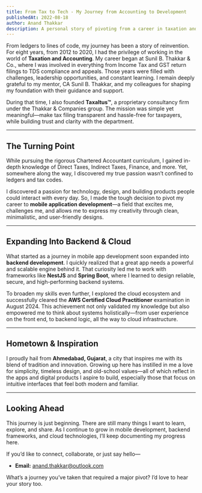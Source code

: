 ```yaml
---
title: From Tax to Tech - My Journey from Accounting to Development
publishedAt: 2022-08-18
author: Anand Thakkar
description: A personal story of pivoting from a career in taxation and accounting to becoming a mobile and backend developer.
---
```


From ledgers to lines of code, my journey has been a story of reinvention. For eight years, from 2012 to 2020, I had the privilege of working in the world of **Taxation and Accounting**. My career began at Sunil B. Thakkar & Co., where I was involved in everything from Income Tax and GST return filings to TDS compliance and appeals. Those years were filled with challenges, leadership opportunities, and constant learning. I remain deeply grateful to my mentor, CA Sunil B. Thakkar, and my colleagues for shaping my foundation with their guidance and support.

During that time, I also founded **Taxaltus™**, a proprietary consultancy firm under the Thakkar & Companies group. The mission was simple yet meaningful—make tax filing transparent and hassle-free for taxpayers, while building trust and clarity with the department.

---

## The Turning Point

While pursuing the rigorous Chartered Accountant curriculum, I gained in-depth knowledge of Direct Taxes, Indirect Taxes, Finance, and more. Yet, somewhere along the way, I discovered my true passion wasn’t confined to ledgers and tax codes.

I discovered a passion for technology, design, and building products people could interact with every day. So, I made the tough decision to pivot my career to **mobile application development**—a field that excites me, challenges me, and allows me to express my creativity through clean, minimalistic, and user-friendly designs.

---

## Expanding Into Backend & Cloud

What started as a journey in mobile app development soon expanded into **backend development**. I quickly realized that a great app needs a powerful and scalable engine behind it. That curiosity led me to work with frameworks like **NestJS** and **Spring Boot**, where I learned to design reliable, secure, and high-performing backend systems.

To broaden my skills even further, I explored the cloud ecosystem and successfully cleared the **AWS Certified Cloud Practitioner** examination in August 2024. This achievement not only validated my knowledge but also empowered me to think about systems holistically—from user experience on the front end, to backend logic, all the way to cloud infrastructure.

---

## Hometown & Inspiration

I proudly hail from **Ahmedabad, Gujarat**, a city that inspires me with its blend of tradition and innovation. Growing up here has instilled in me a love for simplicity, timeless design, and old-school values—all of which reflect in the apps and digital products I aspire to build, especially those that focus on intuitive interfaces that feel both modern and familiar.

---

## Looking Ahead

This journey is just beginning. There are still many things I want to learn, explore, and share. As I continue to grow in mobile development, backend frameworks, and cloud technologies, I’ll keep documenting my progress here.

If you’d like to connect, collaborate, or just say hello—

- **Email:** [anand.thakkar@outlook.com](mailto:anand.thakkar@outlook.com)

What’s a journey you’ve taken that required a major pivot? I’d love to hear your story too.
